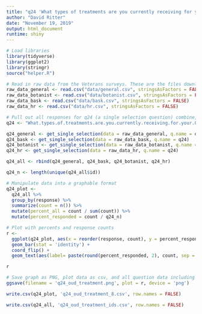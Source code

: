 ```yaml
---
title: "q24 'What types of treatments are you currently receiving for your OUD?' (Veterans)"
author: "David Ritter"
date: "November 19, 2019"
output: html_document
runtime: shiny
---
```


```r
# Load libraries
library(tidyverse)
library(ggplot2)
library(stringr)
source("helper.R")
```

```r
# Read in raw data from the Veterans surveys. These are the files downloaded from survey monkey saved as a .csv
raw_data_general <- read.csv("data/general.csv", stringsAsFactors = FALSE)
raw_data_botanist <- read.csv("data/botanist.csv", stringsAsFactors = FALSE)
raw_data_bask <- read.csv("data/bask.csv", stringsAsFactors = FALSE)
raw_data_hr <- read.csv("data/hr.csv", stringsAsFactors = FALSE)
```

```r
# Pull out all responses for q24 (a single selection question) combine, then determine 'question n'
q24 <- "What.types.of.treatments.are.you.currently.receiving.for.your.OUD."

q24_general <- get_single_selection(data = raw_data_general, q.name = q24)
q24_bask <- get_single_selection(data = raw_data_bask, q.name = q24)
q24_botanist <- get_single_selection(data = raw_data_botanist, q.name = q24)
q24_hr <- get_single_selection(data = raw_data_hr, q.name = q24)

q24_all <- rbind(q24_general, q24_bask, q24_botanist, q24_hr)

q24_n <- length(unique(q24_all$id))
```

```r
# Manipulate data into a graphable format
q24_plot <- 
  q24_all %>%
  group_by(response) %>%
  summarize(count = n()) %>%
  mutate(percent_all = count / sum(count)) %>%
  mutate(percent_responded = count / q24_n)
```

```r
# Plot with percents and response counts
r <- 
  ggplot(q24_plot, aes(x = reorder(response, count), y = percent_responded)) +
  geom_bar(stat = 'identity') +
  coord_flip() +
  geom_text(aes(label= paste(round(percent_responded, 2), count, sep = "***")))

r
```

```r
# Save graph as PNG, plot data as csv, and all question data including response IDs as csv (save question n and N at end of plot file as "_x.x")
ggsave(filename = 'q24_oud_treatment.png', plot = r, device = 'png')

write.csv(q24_plot, 'q24_oud_treatment_8.csv', row.names = FALSE)

write.csv(q24_all, 'q24_oud_treatment_ids.csv', row.names = FALSE)
```
